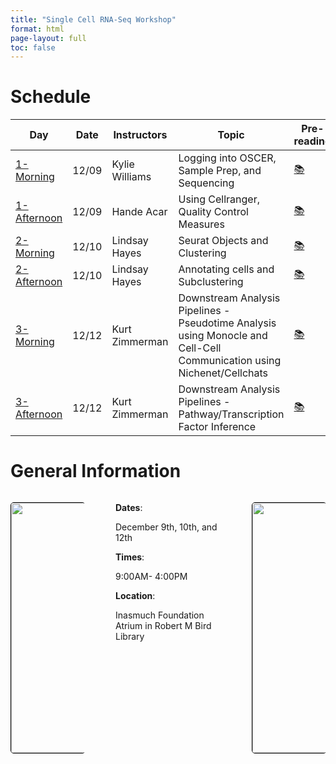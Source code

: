 ```yaml
---
title: "Single Cell RNA-Seq Workshop"
format: html
page-layout: full
toc: false
---
```


# Schedule 
```{=html}
<table style="width:100%; margin">
  <colgroup>
       <col span="1" style="width: 15%;">
       <col span="1" style="width: 15%;">
       <col span="1" style="width: 20%;">
       <col span="1" style="width: 30%;">
       <col span="1" style="width: 15%;">
       <col span="1" style="width: 5%;">
  </colgroup>
  <thead>
  <tr>
    <th><b>Day</b></th>
    <th><b>Date</b></th>
    <th><b>Instructors</b></th>
    <th><b>Topic</b></th>
    <th><b>Pre-reading</b></th>
    <th><b>Slides</b></th>
    </tr>
  </thead>
  <tbody>
    <tr>
    <td><a href=https://eleanacab.github.io/scRNAseq-wshp/days-content/day-1.html>1-Morning</a></td>
    <td>12/09</td>
    <td>Kylie Williams</td>
    <td>Logging into OSCER, Sample Prep, and Sequencing</td>
    <td><a href="https://eleanacab.github.io/scRNAseq-wshp/pre-readings/day-1-pre-reading.html">📚</a></td>
    <td><a href="LINK" target="_blank">📺</a></td>
    </tr>
    <tr>
    <td><a href=https://eleanacab.github.io/scRNAseq-wshp/days-content/day-1.html>1-Afternoon</a></td>
    <td>12/09</td>
    <td>Hande Acar</td>
    <td>Using Cellranger, Quality Control Measures</td>
    <td><a href="https://eleanacab.github.io/scRNAseq-wshp/pre-readings/day-1-pre-reading.html">📚</a></td>
    <td><a href="https://drive.google.com/file/d/1qKMZyIUmdZznnTKk3LnOsqGEcWW9cS7Y/view?usp=sharing" target="_blank">📺</a></td>
    </tr>
    <tr>
    <td><a href=https://eleanacab.github.io/scRNAseq-wshp/days-content/day-2.html>2-Morning</a></td>
    <td>12/10</td>
    <td>Lindsay Hayes</td>
    <td>Seurat Objects and Clustering</td>
    <td><a href="https://eleanacab.github.io/scRNAseq-wshp/pre-readings/day-2-pre-reading.html">📚</a></td>
    <td><a href="https://docs.google.com/presentation/d/17jriXrCrSdKn6YCFmbPQO4UUGWDzMg-VHuSGxR-66-k/edit?usp=sharing" target="_blank">📺</a></td>
    </tr>
    <tr>
    <td><a href=https://eleanacab.github.io/scRNAseq-wshp/days-content/day-2.html>2-Afternoon</a></td>
    <td>12/10</td>
    <td>Lindsay Hayes</td>
    <td>Annotating cells and Subclustering</td>
    <td><a href="https://eleanacab.github.io/scRNAseq-wshp/pre-readings/day-2-pre-reading.html">📚</a></td>
    <td><a href="https://docs.google.com/presentation/d/1cjqYfqHRptAFrraq4I_jIGLePeOstXh1F81fzwZQwyo/edit?usp=sharing" target="_blank">📺</a></td>
    </tr>
    <tr>
    <td><a href=https://eleanacab.github.io/scRNAseq-wshp/days-content/day-3.html>3-Morning</a></td>
    <td>12/12</td>
    <td>Kurt Zimmerman</td>
    <td>Downstream Analysis Pipelines - Pseudotime Analysis using Monocle and Cell-Cell Communication using Nichenet/Cellchats</td>
    <td><a href="https://eleanacab.github.io/scRNAseq-wshp/pre-readings/day-3-pre-reading.html">📚</a></td>
    <td><a href="https://docs.google.com/presentation/d/17f7A0mSHvJP1LQKGCyKU-9x061EbygQ0/edit?usp=sharing&ouid=101260178846192202779&rtpof=true&sd=true" target="_blank">📺</a></td>
    </tr>
    <tr>
    <td><a href=https://eleanacab.github.io/scRNAseq-wshp/days-content/day-3.html>3-Afternoon</a></td>
    <td>12/12</td>
    <td>Kurt Zimmerman</td>
    <td>Downstream Analysis Pipelines - Pathway/Transcription Factor Inference</td>
    <td><a href="https://eleanacab.github.io/scRNAseq-wshp/pre-readings/day-3-pre-reading.html">📚</a></td>
    <td><a href="https://docs.google.com/presentation/d/1a7FD3k56Q4M5XSMgIWhQS5a7kR1yI16Q/edit?usp=sharing&ouid=101260178846192202779&rtpof=true&sd=true" target="_blank">📺</a></td>
    </tr>
  </tbody>
</table>
```

# General Information
 
::::{.columns}
:::{.column width="28%"}
![](images/details/room.png){width="400" .rounded-image style="border: 1px solid black; border-radius: 5px;" fig-align=center}
:::
:::{.column width="2%"}
:::
:::{.column width="40%"}
**Dates**: 

December 9th, 10th, and 12th

**Times**: 

9:00AM- 4:00PM

**Location**: 

Inasmuch Foundation Atrium in Robert M Bird Library
:::
:::{.column width="2%"}
:::
:::{.column width="28%"}
![](images/details/library.png){width="400" .rounded-image style="border: 1px solid black; border-radius: 5px;" fig-align=center}
:::
::::
